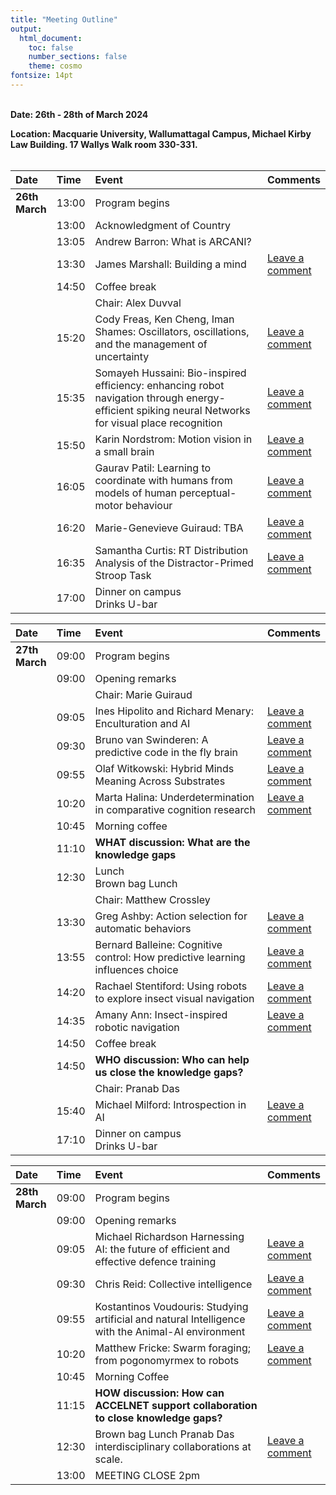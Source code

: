 ```yaml
---
title: "Meeting Outline"
output:
  html_document:
    toc: false
    number_sections: false
    theme: cosmo
fontsize: 14pt
---
```


<br>
**Date: 26th - 28th of March 2024**

**Location: Macquarie University, Wallumattagal Campus, Michael Kirby Law Building. 17 Wallys Walk room 330-331.**
<br>
<br>

| Date           |   Time | Event                                                                                                                                               | Comments                                                                                  |
| :---------------- | :-------- | :---------------------------------------------------------------------------------------------------------------------------------------------| :-----------------------------                                                            |
| **26th March** |  13:00 | Program begins                                                                                                                                      |                                                                                           |
|                |  13:00 | Acknowledgment of Country                                                                                                                           |                                                                                           |
|                |  13:05 | Andrew Barron: What is ARCANI?                                                                                                                      |                                                                                           |
|                |  13:30 | James Marshall: Building a mind                                                                                                                     | <a href="https://github.com/crossley/ARCANI/issues/1" target="_blank">Leave a comment</a> |
|                |  14:50 | Coffee break                                                                                                                                        |                                                                                           |
|                |        | Chair: Alex Duvval                                                                                                                                  |                                                                                           |
|                |  15:20 | Cody Freas, Ken Cheng, Iman Shames: Oscillators, oscillations, and the management of uncertainty                                                    | <a href="https://github.com/crossley/ARCANI/issues/1" target="_blank">Leave a comment</a> |
|                |  15:35 | Somayeh Hussaini: Bio-inspired efficiency: enhancing robot navigation through energy-efficient spiking neural Networks for visual place recognition | <a href="https://github.com/crossley/ARCANI/issues/1" target="_blank">Leave a comment</a> |
|                |  15:50 | Karin Nordstrom: Motion vision in a small brain                                                                                                     | <a href="https://github.com/crossley/ARCANI/issues/1" target="_blank">Leave a comment</a> |
|                |  16:05 | Gaurav Patil: Learning to coordinate with humans from models of human perceptual-motor behaviour                                                    | <a href="https://github.com/crossley/ARCANI/issues/1" target="_blank">Leave a comment</a> |
|                |  16:20 | Marie-Genevieve Guiraud: TBA                                                                                                                        | <a href="https://github.com/crossley/ARCANI/issues/1" target="_blank">Leave a comment</a> |
|                |  16:35 | Samantha Curtis: RT Distribution Analysis of the Distractor-Primed Stroop Task                                                                      | <a href="https://github.com/crossley/ARCANI/issues/1" target="_blank">Leave a comment</a> |
|                |  17:00 | Dinner on campus <br> Drinks U-bar                                                                                                                  |                                                                                           |

| Date           |   Time | Event                                                                                                                                               | Comments                                                                                  |
| :---------------- | :-------- | :---------------------------------------------------------------------------------------------------------------------------------------------| :-----------------------------                                                            |
| **27th March** |  09:00 | Program begins                                                                                                                                      |                                                                                           |
|                |  09:00 | Opening remarks                                                                                                                                     |                                                                                           |
|                |        | Chair: Marie Guiraud                                                                                                                                |                                                                                           |
|                |  09:05 | Ines Hipolito and Richard Menary: Enculturation and AI                                                                                              | <a href="https://github.com/crossley/ARCANI/issues/1" target="_blank">Leave a comment</a> |
|                |  09:30 | Bruno van Swinderen: A predictive code in the fly brain                                                                                             | <a href="https://github.com/crossley/ARCANI/issues/1" target="_blank">Leave a comment</a> |
|                |  09:55 | Olaf Witkowski: Hybrid Minds Meaning Across Substrates                                                                                              | <a href="https://github.com/crossley/ARCANI/issues/1" target="_blank">Leave a comment</a> |
|                |  10:20 | Marta Halina: Underdetermination in comparative cognition research                                                                                  | <a href="https://github.com/crossley/ARCANI/issues/1" target="_blank">Leave a comment</a> |
|                |  10:45 | Morning coffee                                                                                                                                      |                                                                                           |
|                |  11:10 | **WHAT discussion: What are the knowledge gaps**                                                                                                    |                                                                                           |
|                |  12:30 | Lunch <br> Brown bag Lunch                                                                                                                          |                                                                                           |
|                |        | Chair: Matthew Crossley                                                                                                                             |                                                                                           |
|                |  13:30 | Greg Ashby: Action selection for automatic behaviors                                                                                                | <a href="https://github.com/crossley/ARCANI/issues/1" target="_blank">Leave a comment</a> |
|                |  13:55 | Bernard Balleine: Cognitive control: How predictive learning influences choice                                                                      | <a href="https://github.com/crossley/ARCANI/issues/1" target="_blank">Leave a comment</a> |
|                |  14:20 | Rachael Stentiford: Using robots to explore insect visual navigation                                                                                | <a href="https://github.com/crossley/ARCANI/issues/1" target="_blank">Leave a comment</a> |
|                |  14:35 | Amany Ann: Insect-inspired robotic navigation                                                                                                       | <a href="https://github.com/crossley/ARCANI/issues/1" target="_blank">Leave a comment</a> |
|                |  14:50 | Coffee break                                                                                                                                        |                                                                                           |
|                |  14:50 | **WHO discussion: Who can help us close the knowledge gaps?**                                                                                       |                                                                                           |
|                |        | Chair: Pranab Das                                                                                                                                   |                                                                                           |
|                |  15:40 | Michael Milford: Introspection in AI                                                                                                                | <a href="https://github.com/crossley/ARCANI/issues/1" target="_blank">Leave a comment</a> |
|                |  17:10 | Dinner on campus <br> Drinks U-bar                                                                                                                  |                                                                                           |

| Date           |   Time | Event                                                                                                                                               | Comments                                                                                  |
| :---------------- | :-------- | :---------------------------------------------------------------------------------------------------------------------------------------------| :-----------------------------                                                            |
| **28th March** |  09:00 | Program begins                                                                                                                                      |                                                                                           |
|                |  09:00 | Opening remarks                                                                                                                                     |                                                                                           |
|                |  09:05 | Michael Richardson Harnessing AI: the future of efficient and effective defence training                                                            | <a href="https://github.com/crossley/ARCANI/issues/1" target="_blank">Leave a comment</a> |
|                |  09:30 | Chris Reid: Collective intelligence                                                                                                                 | <a href="https://github.com/crossley/ARCANI/issues/1" target="_blank">Leave a comment</a> |
|                |  09:55 | Kostantinos Voudouris: Studying artificial and natural Intelligence with the Animal-AI environment                                                  | <a href="https://github.com/crossley/ARCANI/issues/1" target="_blank">Leave a comment</a> |
|                |  10:20 | Matthew Fricke: Swarm foraging; from pogonomyrmex to robots                                                                                         | <a href="https://github.com/crossley/ARCANI/issues/1" target="_blank">Leave a comment</a> |
|                |  10:45 | Morning Coffee                                                                                                                                      |                                                                                           |
|                |  11:15 | **HOW discussion: How can ACCELNET support collaboration to close knowledge gaps?**                                                                 |                                                                                           |
|                |  12:30 | Brown bag Lunch Pranab Das interdisciplinary collaborations at scale.                                                                               | <a href="https://github.com/crossley/ARCANI/issues/1" target="_blank">Leave a comment</a> |
|                |  13:00 | MEETING CLOSE 2pm                                                                                                                                   |                                                                                           |

